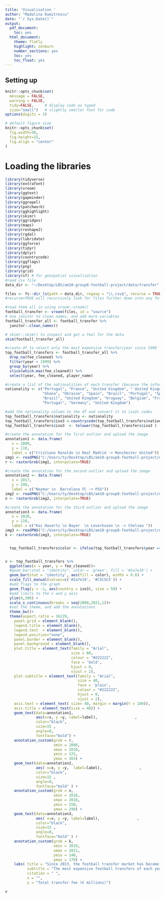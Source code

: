 ```yaml
---
title: 'Visualisation '
author: "Madalina Dumitrescu"
date: "`r Sys.Date()`"
output:
  pdf_document:
    toc: yes
  html_document:
    theme: flatly
    highlight: zenburn
    number_sections: yes
    toc: yes
    toc_float: yes
---
```


## Setting up

```r
knitr::opts_chunk$set(
  message = FALSE, 
  warning = FALSE, 
  tidy=FALSE,     # display code as typed
  size="small")   # slightly smaller font for code
options(digits = 3)

# default figure size
knitr::opts_chunk$set(
  fig.width=30, 
  fig.height=15,
  fig.align = "center"
)
```

# Loading the libraries

```r
library(tidyverse)
library(extrafont)
library(vroom)
library(ggtext)
library(gapminder)
library(ggrepel)
library(patchwork)
library(gghighlight)
library(skimr)
library(ggridges)
library(maps)
library(reshape2)
library(rgdal)
library(lubridate)
library(ggforce)
library(tidyr)
library(dplyr)
library(countrycode)
library(ggflags)
library(png)
library(grid)
library(sf) # for geospatial visualisation
#read csv file
data_dir <- "~/Desktop/LBS/am10-group8-football-project/data/transfer"

files <- fs::dir_ls(path = data_dir, regexp = "\\.csv$", recurse = TRUE) 
#recurse=TRUE will recursively look for files further down into any folders

#read them all in using vroom::vroom()
football_transfer <- vroom(files, id = "source")
# Use janitor to clean names, and add more variables
football_transfer_all <- football_transfer %>%
  janitor::clean_names()  

# skimr::skim() to inspect and get a feel for the data         
skim(football_transfer_all)

#create df to select only the most expensive transfer/year since 1990
top_football_transfers <- football_transfer_all %>% 
  drop_na(fee_cleaned) %>% 
  filter(year > 1999) %>% 
  group_by(year) %>% 
  slice(which.max(fee_cleaned)) %>% 
  select(year, fee_cleaned, player_name)

#create a list of the nationalities of each transfer (because the information was not available)
nationality <- c("Portugal", "France", "United Kingdom", " United Kingdom", "Ivory Coast",
                 "Ghana", "Ukraine", "Spain", "Brazil", "Portugal", "Spain", "Argentina",
                 "Brazil", "United Kingdom", "Uruguay", "Belgium", "France", "Brazil", "France", 
                 "Portugal", "Germany", "United Kingdom")

#add the nationality column to the df and convert it to iso2c codes
top_football_transfers$nationality <- nationality 
top_football_transfers$iso3 <-countrycode(top_football_transfers$nationality ,"country.name", "iso2c")
top_football_transfers$iso3  <- tolower(top_football_transfers$iso3 )

#create the annotation for the first outlier and upload the image
annotation1 <- data.frame(
   x = 2009,
   y = 110,
   label = c("Cristiano Ronaldo \n Real Madrid -> Manchester United"))
img1 <- readPNG("C:/Users/ty/Desktop/LBS/am10-group8-football-project/data/transfer/ronaldo.png")
r <- rasterGrob(img1, interpolate=TRUE)

#create the annotation for the second outlier and upload the image
annotation2 <- data.frame(
   x = 2017,
   y = 240,
   label = c("Neymar \n  Barcelona FC -> PSG"))
img2 <- readPNG("C:/Users/ty/Desktop/LBS/am10-group8-football-project/data/transfer/neymar.png")
n <- rasterGrob(img2, interpolate=TRUE)

#create the annotation for the third outlier and upload the image
annotation3 <- data.frame(
   x = 2020,
   y = 110,
   label = c("Kai Havertz \n Bayer  \n Leverkusen \n -> Chelsea "))
img3 <- readPNG("C:/Users/ty/Desktop/LBS/am10-group8-football-project/data/transfer/kai.png")
k <- rasterGrob(img3, interpolate=TRUE)


  top_football_transfers$color <- ifelse(top_football_transfers$year == "2009" | top_football_transfers$year == "2017" | top_football_transfers$year == "2020", '#2a7e19', '#825736')


v <- top_football_transfers %>%
  ggplot(aes(x = year, y = fee_cleaned))+
  #geom_bar(stat = "identity", color = 'green', fill = '#2a7e19') +
  geom_bar(stat = 'identity', aes(fill = color), width = 0.6) +
  scale_fill_manual(values=c('#2a7e19', '#C5C5C5')) +
  #add flags to the graph
  geom_flag(y = -1, aes(country = iso3), size = 50) +
  #add limits to the x and y axis
  ylim(0,300) +
  scale_x_continuous(breaks = seq(2000,2021,1))+
  #set the theme, and add the annotations 
  theme_bw()+
  theme(aspect.ratio = 10/29,
    panel.grid = element_blank(),
    legend.title = element_blank(),
    legend.text  = element_blank(),
    legend.position="none",
    panel.border = element_blank(),
    panel.background = element_blank(),
    plot.title = element_text(family = "Arial",
                              size = 60, 
                              colour = "#222222", 
                              face = 'bold',
                              hjust = 0,
                              vjust = 2),   
    plot.subtitle = element_text(family = "Arial",
                                 size = 40,
                                 face = 'plain',
                                 colour = "#222222", 
                                 hjust = 0,
                                 vjust = 2),
    axis.text = element_text( size= 40, margin = margin(t = 100)),
    axis.title = element_text(size = 40)) +
    geom_text(data=annotation1, 
              aes(x=x, y =y, label=label),                 , 
              color="black", 
              size=15 , 
              angle=0, 
              fontface="bold") +
    annotation_custom(grob = r, 
                      xmin = 2008, 
                      xmax = 2010, 
                      ymin = 125, 
                      ymax = 165) +
    geom_text(data=annotation2, 
              aes( x=x, y =y,  label=label),                 , 
              color="black", 
              size=15 , 
              angle=0, 
              fontface="bold" ) +
    annotation_custom(grob = n, 
                      xmin = 2016, 
                      xmax = 2018, 
                      ymin = 250, 
                      ymax = 290) +
    geom_text(data=annotation3, 
              aes( x=x, y =y, label=label),                 , 
              color="black", 
              size=15 , 
              angle=0, 
              fontface="bold" ) +
    annotation_custom(grob = k, 
                      xmin = 2019, 
                      xmax = 2021, 
                      ymin = 140, 
                      ymax = 170) +
    labs( title = "Since 2013, the football transfer market has become more volatile compared to the early 2000's",
          subtitle = "The most expensive football transfers of each year and the player's nationalities", 
          citation = " ", 
          x = "",
          y = "Total transfer fee (€ millions)")

v

 
```


